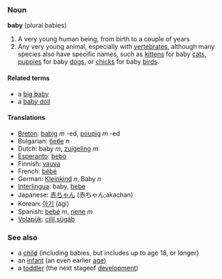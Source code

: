 ===Noun===
'''baby''' (plural babies)

#A very young human being, from birth to a couple of years
#Any very young animal, especially with [[vertebrate]]s, although many species also have specific names, such as [[kitten]]s for baby [[cat]]s, [[puppy|puppies]] for baby [[dog]]s, or [[chick]]s for baby [[bird]]s.

====Related terms====
*a [[big baby]]
*a [[baby doll]]

====Translations====
*[[Breton]]: [[babig]] ''m'' -ed, [[poupig]] ''m'' -ed
*Bulgarian: [[бебе]] ''n''
*Dutch: baby ''m'', [[zuigeling]] ''m''
*[[Esperanto]]: [[bebo]]
*Finnish: [[vauva]]
*French: [[bébé]]
*German: [[Kleinkind]] ''n'', Baby ''n''
*[[Interlingua]]: baby, [[bebe]]
*Japanese: [[赤ちゃん]] (赤ちゃん;akachan)
*Korean: [[아기]] (agi)
*Spanish: [[bebé]] ''m'', [[nene]] ''m''
*[[Volapük]]: [[cilil]],[[sügäb]]

===See also===
*a [[child]] (including babies, but includes up to age 18, or longer)
*an [[infant]] (an even earlier [[age]])
*a [[toddler]] (the next stageof [[develop]]ment)